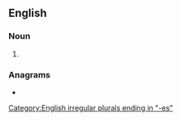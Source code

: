 ==English==

===Noun===
{{head|en|noun plural form}}

# {{plural of|bionecrosis|lang=en}}

===Anagrams===
* {{anagrams|en|a=bceeinoorss|necrobioses}}

[[Category:English irregular plurals ending in "-es"]]